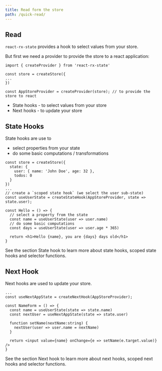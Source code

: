 ```yaml
---
title: Read form the store
path: /quick-read/
---
```



## Read

`react-rx-state` provides a hook to select values from your store.

But first we need a provider to provide the store to a react application:

```code
import { createProvider } from 'react-rx-state'

const store = createStore({
...
})

const AppStoreProvider = createProvider(store); // to provide the store to react
```
- <Link to="/state-hook">State hooks</Link> - to select values from your store
- <Link to="/next-hook">Next hooks</Link> - to update your store

## State Hooks

State hooks are use to

- select properties from your state
- do some basic computations / transformations

```code lines=9,13,15 src=https://stackblitz.com/edit/react-rx-state-hello-world?file=index.tsx
const store = createStore({
  state: {
    user: { name: 'John Doe', age: 32 },
    todos: 0
  }
})
...
// create a `scoped state hook` (we select the user sub-state)
const useUserState = createStateHook(AppStoreProvider, state => state.user);

const Hello = () => {
  // select a property from the state
  const name = useUserState(user => user.name)
  // do some basic computations
  const days = useUserState(user => user.age * 365)

  return <h1>Hello {name}, you are {days} days old</h1>
}
```

See the section <Link to="/state-hook">State hook</Link> to learn more about state hooks, scoped state hooks and selector functions.

## Next Hook

<Link to="/next-hook">Next hooks</Link> are used to update your store.

```code lines=2,6,9
...
const useNextAppState = createNextHook(AppStoreProvider);

const NameForm = () => {
  const name = useUserState(state => state.name)
  const nextUser = useNextAppState(state => state.user)

  function setName(nextName:string) {
    nextUser(user => user.name = nextName)
  }

  return <input value={name} onChange={e => setName(e.target.value)} />
}
```

See the section <Link to="/next-hook">Next hook</Link> to learn more about next hooks, scoped next hooks and selector functions.
